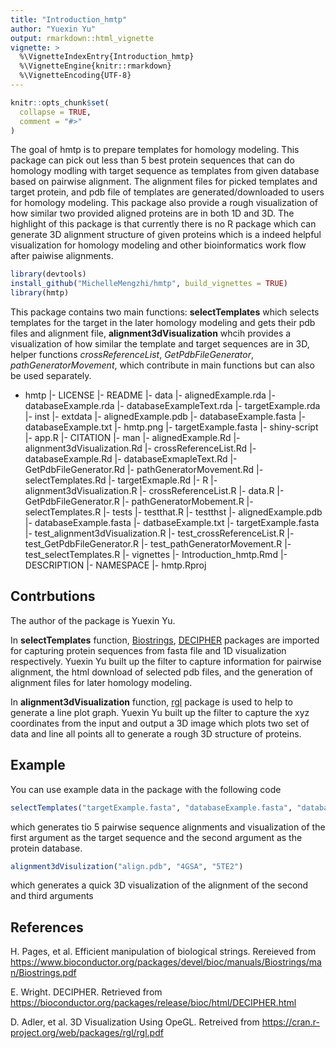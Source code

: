 ```yaml
---
title: "Introduction_hmtp"
author: "Yuexin Yu"
output: rmarkdown::html_vignette
vignette: >
  %\VignetteIndexEntry{Introduction_hmtp}
  %\VignetteEngine{knitr::rmarkdown}
  %\VignetteEncoding{UTF-8}
---
```


```r
knitr::opts_chunk$set(
  collapse = TRUE,
  comment = "#>"
)
```

The goal of hmtp is to prepare templates for homology modeling. This package can pick out less than 5 best protein sequences that can do homology modling with target sequence as templates from given database based on pairwise alignment. The alignment files for picked templates and target protein, and pdb file of templates are generated/downloaded to users for homology modeling. This package also provide a rough visualization of how similar two provided aligned proteins are in both 1D and 3D. The highlight of this package is that currently there is no R package which can generate 3D alignment structure of given proteins which is a indeed helpful visualization for homology modeling and other bioinformatics work flow after paiwise alignments.

```r
library(devtools)
install_github("MichelleMengzhi/hmtp", build_vignettes = TRUE)
library(hmtp)
```


This package contains two main functions: **selectTemplates** which
selects templates for the target in the later homology modeling and gets
their pdb files and alignment file, **alignment3dVisualization** whcih
provides a visualization of how similar the template and target
sequences are in 3D, helper functions *crossReferenceList*,
*GetPdbFileGenerator*, *pathGeneratorMovement*, which contribute in main
functions but can also be used separately.

 - hmtp
 |- LICENSE
 |- README
 |- data
  |- alignedExample.rda
  |- databaseExample.rda
  |- databaseExampleText.rda
  |- targetExample.rda
 |- inst
    |- extdata
      |- alignedExample.pdb
      |- databaseExample.fasta
      |- databaseExample.txt
      |- hmtp.png
      |- targetExample.fasta
    |- shiny-script
      |- app.R
    |- CITATION
 |- man
      |- alignedExample.Rd
      |- alignment3dVisualization.Rd
      |- crossReferenceList.Rd
      |- databaseExample.Rd
      |- databaseExmapleText.Rd
      |- GetPdbFileGenerator.Rd
      |- pathGeneratorMovement.Rd
      |- selectTemplates.Rd
      |- targetExmaple.Rd
 |- R
      |- alignment3dVisualization.R
      |- crossReferenceList.R
      |- data.R
      |- GetPdbFileGenerator.R
      |- pathGeneratorMobement.R
      |- selectTemplates.R
 |- tests
    |- testthat.R
    |- testthst
      |- alignedExample.pdb
      |- databaseExample.fasta
      |- datbaseExample.txt
      |- targetExample.fasta
      |- test_alignment3dVisualization.R
      |- test_crossReferenceList.R
      |- test_GetPdbFileGenerator.R
      |- test_pathGeneratorMovement.R
      |- test_selectTemplates.R
 |- vignettes
    |- Introduction_hmtp.Rmd
 |- DESCRIPTION
 |- NAMESPACE
 |- hmtp.Rproj

## Contrbutions

The author of the package is Yuexin Yu.

In **selectTemplates** function,
[Biostrings](https://www.bioconductor.org/packages/devel/bioc/manuals/Biostrings/man/Biostrings.pdf),
[DECIPHER](https://bioconductor.org/packages/release/bioc/html/DECIPHER.html)
packages are imported for capturing protein sequences from fasta file
and 1D visualization respectively. Yuexin Yu built up the filter to
capture information for pairwise alignment, the html download of
selected pdb files, and the generation of alignment files for later
homology modeling.

In **alignment3dVisualization** function,
[rgl](https://cran.r-project.org/web/packages/rgl/rgl.pdf) package is
used to help to generate a line plot graph. Yuexin Yu built up the
filter to capture the xyz coordinates from the input and output a 3D
image which plots two set of data and line all points all to generate a
rough 3D structure of proteins.

## Example

You can use example data in the package with the following code

``` r
selectTemplates("targetExample.fasta", "databaseExample.fasta", "databaseExample.txt")
```

which generates tio 5 pairwise sequence alignments and visualization of
the first argument as the target sequence and the second argument as the
protein database.

``` r
alignment3dVisulization("align.pdb", "4GSA", "5TE2")
```

which generates a quick 3D visualization of the alignment of the second
and third arguments

## References

H. Pages, et al. Efficient manipulation of biological strings. Rereieved
from
<https://www.bioconductor.org/packages/devel/bioc/manuals/Biostrings/man/Biostrings.pdf>

E. Wright. DECIPHER. Retrieved from
<https://bioconductor.org/packages/release/bioc/html/DECIPHER.html>

D. Adler, et al. 3D Visualization Using OpeGL. Retreived from
<https://cran.r-project.org/web/packages/rgl/rgl.pdf>
